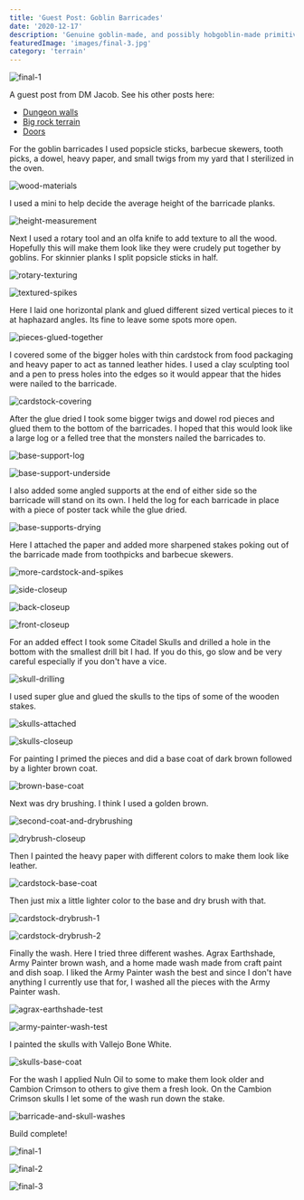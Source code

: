 ```yaml
---
title: 'Guest Post: Goblin Barricades'
date: '2020-12-17'
description: 'Genuine goblin-made, and possibly hobgoblin-made primitive barricades, great for cover as well as atmosphere.'
featuredImage: 'images/final-3.jpg'
category: 'terrain'
---
```


![final-1](images/final-3.jpg)

<div class="banner-note">
  A guest post from DM Jacob. See his other posts here:
  <ul>
    <li>
      <a href="../guest-post-dungeon-walls">Dungeon walls</a>
    </li>
    <li>
      <a href="../guest-post-big-rock-terrain">Big rock terrain</a>
    </li>
    <li>
      <a href="../guest-post-doors">Doors</a>
    </li>
  </ul>
</div>

For the goblin barricades I used popsicle sticks, barbecue skewers, tooth picks, a dowel, heavy paper, and small twigs from my yard that I sterilized in the oven.

![wood-materials](images/wood-materials.jpg)

I used a mini to help decide the average height of the barricade planks.

![height-measurement](images/height-measurement.jpg)

Next I used a rotary tool and an olfa knife to add texture to all the wood. Hopefully this will make them look like they were crudely put together by goblins. For skinnier planks I split popsicle sticks in half.

![rotary-texturing](images/rotary-texturing.jpg)

![textured-spikes](images/textured-spikes.jpg)

Here I laid one horizontal plank and glued different sized vertical pieces to it at haphazard angles. Its fine to leave some spots more open.

![pieces-glued-together](images/pieces-glued-together.jpg)

I covered some of the bigger holes with thin cardstock from food packaging and heavy paper to act as tanned leather hides. I used a clay sculpting tool and a pen to press holes into the edges so it would appear that the hides were nailed to the barricade.

![cardstock-covering](images/cardstock-covering.jpg)

After the glue dried I took some bigger twigs and dowel rod pieces and glued them to the bottom of the barricades. I hoped that this would look like a large log or a felled tree that the monsters nailed the barricades to.

![base-support-log](images/base-support-log.jpg)

![base-support-underside](images/base-support-underside.jpg)

I also added some angled supports at the end of either side so the barricade will stand on its own. I held the log for each barricade in place with a piece of poster tack while the glue dried.

![base-supports-drying](images/base-supports-drying.jpg)

Here I attached the paper and added more sharpened stakes poking out of the barricade made from toothpicks and barbecue skewers.

![more-cardstock-and-spikes](images/more-cardstock-and-spikes.jpg)

![side-closeup](images/side-closeup.jpg)

![back-closeup](images/back-closeup.jpg)

![front-closeup](images/front-closeup.jpg)

For an added effect I took some Citadel Skulls and drilled a hole in the bottom with the smallest drill bit I had. If you do this, go slow and be very careful especially if you don't have a vice.

![skull-drilling](images/skull-drilling.jpg)

I used super glue and glued the skulls to the tips of some of the wooden stakes.

![skulls-attached](images/skulls-attached.jpg)

![skulls-closeup](images/skulls-closeup.jpg)

For painting I primed the pieces and did a base coat of dark brown followed by a lighter brown coat.

![brown-base-coat](images/brown-base-coat.jpg)

Next was dry brushing. I think I used a golden brown.

![second-coat-and-drybrushing](images/second-coat-and-drybrushing.jpg)

![drybrush-closeup](images/drybrush-closeup.jpg)

Then I painted the heavy paper with different colors to make them look like leather.

![cardstock-base-coat](images/cardstock-base-coat.jpg)

Then just mix a little lighter color to the base and dry brush with that.

![cardstock-drybrush-1](images/cardstock-drybrush-1.jpg)

![cardstock-drybrush-2](images/cardstock-drybrush-2.jpg)

Finally the wash. Here I tried three different washes. Agrax Earthshade, Army Painter brown wash, and a home made wash made from craft paint and dish soap. I liked the Army Painter wash the best and since I don't have anything I currently use that for, I washed all the pieces with the Army Painter wash.

![agrax-earthshade-test](images/agrax-earthshade-test.jpg)

![army-painter-wash-test](images/army-painter-wash-test.jpg)

I painted the skulls with Vallejo Bone White.

![skulls-base-coat](images/skulls-base-coat.jpg)

For the wash I applied Nuln Oil to some to make them look older and Cambion Crimson to others to give them a fresh look. On the Cambion Crimson skulls I let some of the wash run down the stake.

![barricade-and-skull-washes](images/barricade-and-skull-washes.jpg)

Build complete!

![final-1](images/final-1.jpg)

![final-2](images/final-2.jpg)

![final-3](images/final-3.jpg)
